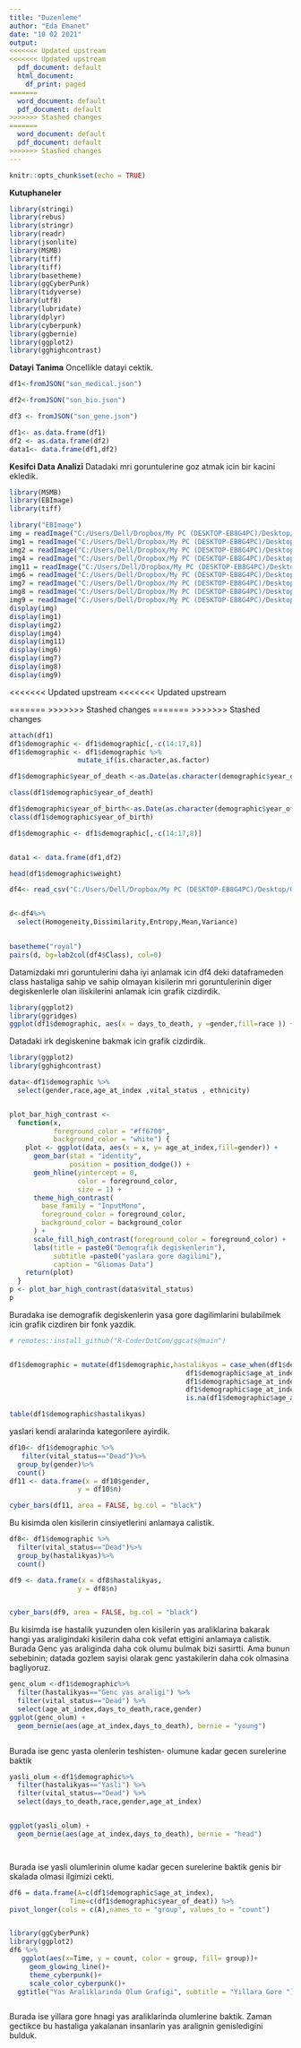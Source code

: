 ```yaml
---
title: "Duzenleme"
author: "Eda Emanet"
date: "10 02 2021"
output:
<<<<<<< Updated upstream
<<<<<<< Updated upstream
  pdf_document: default
  html_document:
    df_print: paged
=======
  word_document: default
  pdf_document: default
>>>>>>> Stashed changes
=======
  word_document: default
  pdf_document: default
>>>>>>> Stashed changes
---
```


```r
knitr::opts_chunk$set(echo = TRUE)
```
**Kutuphaneler**
```r
library(stringi)
library(rebus)
library(stringr)
library(readr)
library(jsonlite)
library(MSMB)
library(tiff)
library(tiff)
library(basetheme)
library(ggCyberPunk)
library(tidyverse)
library(utf8)
library(lubridate)
library(dplyr)
library(cyberpunk)
library(ggbernie)
library(ggplot2)
library(gghighcontrast)
```




**Datayi Tanima**
Oncellikle datayi cektik.
```r

df1<-fromJSON("son_medical.json")

df2<-fromJSON("son_bio.json")

df3 <- fromJSON("son_gene.json")

df1<- as.data.frame(df1)
df2 <- as.data.frame(df2)
data1<- data.frame(df1,df2)

```




**Kesifci Data Analizi**
Datadaki mri goruntulerine goz atmak icin bir kacini ekledik.
```r

library(MSMB)
library(EBImage)
library(tiff)

library("EBImage")
img = readImage("C:/Users/Dell/Dropbox/My PC (DESKTOP-EB8G4PC)/Desktop/yes/Y1.jpg")
img1 = readImage("C:/Users/Dell/Dropbox/My PC (DESKTOP-EB8G4PC)/Desktop/yes/Y2.jpg")
img2 = readImage("C:/Users/Dell/Dropbox/My PC (DESKTOP-EB8G4PC)/Desktop/yes/Y3.jpg")
img4 = readImage("C:/Users/Dell/Dropbox/My PC (DESKTOP-EB8G4PC)/Desktop/yes/Y4.jpg")
img11 = readImage("C:/Users/Dell/Dropbox/My PC (DESKTOP-EB8G4PC)/Desktop/yes/Y11.jpg")
img6 = readImage("C:/Users/Dell/Dropbox/My PC (DESKTOP-EB8G4PC)/Desktop/yes/Y6.jpg")
img7 = readImage("C:/Users/Dell/Dropbox/My PC (DESKTOP-EB8G4PC)/Desktop/yes/Y7.jpg")
img8 = readImage("C:/Users/Dell/Dropbox/My PC (DESKTOP-EB8G4PC)/Desktop/yes/Y8.jpg")
img9 = readImage("C:/Users/Dell/Dropbox/My PC (DESKTOP-EB8G4PC)/Desktop/yes/Y9.jpg")
display(img)
display(img1)
display(img2)
display(img4)
display(img11)
display(img6)
display(img7)
display(img8)
display(img9)

```

<<<<<<< Updated upstream
<<<<<<< Updated upstream

=======
>>>>>>> Stashed changes
=======
>>>>>>> Stashed changes
```r

attach(df1)
df1$demographic <- df1$demographic[,-c(14:17,8)]
df1$demographic <- df1$demographic %>%
                 mutate_if(is.character,as.factor)

df1$demographic$year_of_death <-as.Date(as.character(demographic$year_of_death),format="%Y")

class(df1$demographic$year_of_death)

df1$demographic$year_of_birth<-as.Date(as.character(demographic$year_of_birth),format="%Y")
class(df1$demographic$year_of_birth)

df1$demographic <- df1$demographic[,-c(14:17,8)]


data1 <- data.frame(df1,df2)

head(df1$demographic$weight)

```




```r
df4<- read_csv("C:/Users/Dell/Dropbox/My PC (DESKTOP-EB8G4PC)/Desktop/GitHub/Brain Tumor.csv")


d<-df4%>%
  select(Homogeneity,Dissimilarity,Entropy,Mean,Variance)

  
basetheme("royal")
pairs(d, bg=lab2col(df4$Class), col=0)
```

Datamizdaki mri goruntulerini daha iyi anlamak icin df4 deki dataframeden class hastaliga sahip ve sahip olmayan kisilerin mri goruntulerinin diger degiskenlerle olan iliskilerini anlamak icin grafik cizdirdik.



```r
library(ggplot2)
library(ggridges)
ggplot(df1$demographic, aes(x = days_to_death, y =gender,fill=race )) + geom_density_ridges()
```

Datadaki irk  degiskenine bakmak icin grafik cizdirdik.


```r
library(ggplot2)
library(gghighcontrast)

data<-df1$demographic %>%
  select(gender,race,age_at_index ,vital_status , ethnicity)


plot_bar_high_contrast <-
  function(x,
           foreground_color = "#ff6700",
           background_color = "white") {
    plot <- ggplot(data, aes(x = x, y= age_at_index,fill=gender)) +
      geom_bar(stat = "identity",
               position = position_dodge()) +
      geom_hline(yintercept = 0,
                 color = foreground_color,
                 size = 1) +
      theme_high_contrast(
        base_family = "InputMono",
        foreground_color = foreground_color,
        background_color = background_color 
      ) +
      scale_fill_high_contrast(foreground_color = foreground_color) +
      labs(title = paste0("Demografik degiskenlerin"),
           subtitle =paste0("yaslara gore dagilimi"),
           caption = "Gliomas Data")
    return(plot)
  }
p <- plot_bar_high_contrast(data$vital_status)
p

```

Buradaka ise demografik degiskenlerin yasa gore dagilimlarini bulabilmek icin  grafik cizdiren bir fonk yazdik.







```r
# remotes::install_github("R-CoderDotCom/ggcats@main")


df1$demographic = mutate(df1$demographic,hastalikyas = case_when(df1$demographic$age_at_index<=17~"Ergen yas araligi",
                                            df1$demographic$age_at_index>18 & df1$demographic$age_at_index<=45~"Genc yas araligi",
                                            df1$demographic$age_at_index>46 & df1$demographic$age_at_index<=65~"Orta yas araligi",
                                            df1$demographic$age_at_index>65 & df1$demographic$age_at_index<=100~"Yasli",
                                            is.na(df1$demographic$age_at_index==TRUE)~NA_character_))

table(df1$demographic$hastalikyas)
```

yaslari kendi aralarinda kategorilere ayirdik.

```r
df10<- df1$demographic %>% 
   filter(vital_status=="Dead")%>%
  group_by(gender)%>% 
  count()
df11 <- data.frame(x = df10$gender,
                 y = df10$n)           

cyber_bars(df11, area = FALSE, bg.col = "black")

```
Bu kisimda olen kisilerin cinsiyetlerini anlamaya calistik.

```r
df8<- df1$demographic %>%
  filter(vital_status=="Dead")%>%
  group_by(hastalikyas)%>% 
  count()

df9 <- data.frame(x = df8$hastalikyas,
                 y = df8$n)


cyber_bars(df9, area = FALSE, bg.col = "black")


```

Bu kisimda ise hastalik yuzunden olen kisilerin yas araliklarina bakarak hangi yas araligindaki kisilerin daha cok vefat ettigini anlamaya calistik. Burada Genc yas araliginda daha cok olumu bulmak bizi sasirtti. Ama bunun sebebinin; datada gozlem sayisi olarak genc yastakilerin daha cok olmasina bagliyoruz.

```r


genc_olum <-df1$demographic%>%
  filter(hastalikyas=="Genc yas araligi") %>%
  filter(vital_status=="Dead") %>%
  select(age_at_index,days_to_death,race,gender)
ggplot(genc_olum) +
  geom_bernie(aes(age_at_index,days_to_death), bernie = "young")



```
Burada ise genc yasta olenlerin teshisten- olumune kadar gecen surelerine baktik


```r

yasli_olum <-df1$demographic%>%
  filter(hastalikyas=="Yasli") %>%
  filter(vital_status=="Dead") %>%
  select(days_to_death,race,gender,age_at_index)


ggplot(yasli_olum) +
  geom_bernie(aes(age_at_index,days_to_death), bernie = "head")




```
Burada ise yasli olumlerinin olume kadar gecen surelerine baktik genis bir skalada olmasi ilgimizi cekti.


```r


df6 = data.frame(A=c(df1$demographic$age_at_index),
               Time=c(df1$demographic$year_of_deat)) %>%
pivot_longer(cols = c(A),names_to = "group", values_to = "count")


library(ggCyberPunk)
library(ggplot2)
df6 %>%
   ggplot(aes(x=Time, y = count, color = group, fill= group))+
     geom_glowing_line()+
     theme_cyberpunk()+
     scale_color_cyberpunk()+
  ggtitle("Yas Araliklarinda Olum Grafigi", subtitle = "Yillara Gore ")



```

Burada ise yillara gore hnagi yas araliklarinda olumlerine baktik. Zaman gectikce bu hastaliga yakalanan insanlarin yas aralignin genisledigini bulduk.











